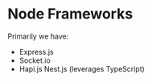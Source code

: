 # Node Frameworks

Primarily we have:

- Express.js
- Socket.io
- Hapi.js
  Nest.js (leverages TypeScript)
